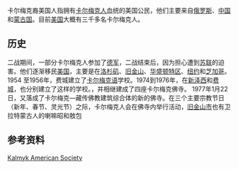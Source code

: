 {{no footnotes|time=2017-01-28T03:27:33+00:00}}
卡尔梅克裔美国人指拥有[[卡尔梅克人|卡尔梅克人]]血统的美国公民，他们主要来自[[俄罗斯|俄罗斯]]、[[中国|中国]]和[[蒙古国|蒙古国]]。目前[[美国|美国]]大概有三千多名卡尔梅克人。
==历史==
二战期间，一部分卡尔梅克人参加了[[德军|德军]]，二战结束后，因为担心遭到[[苏联|苏联]]的迫害。他们逐渐移民[[美国|美国]]，主要是在[[洛杉矶|洛杉矶]]、[[旧金山|旧金山]]、[[华盛顿特区|华盛顿特区]]、[[纽约|纽约]]和[[芝加哥|芝加哥]]。
1954 至1956年，费城建立了[[卡尔梅克语|卡尔梅克语]]学校。1974到1976年，在[[新泽西|新泽西]]和[[费城|费城]]，也分别建立了这样的学校。，并相继建成了四座卡尔梅克佛寺。 1977年1月22日，又落成了卡尔梅克—藏传佛教建筑综合体的新的佛寺。在三个主要宗教节日（新年、春节、灵光节）之际，卡尔梅克人会在佛寺内举行活动，[[旧金山市|旧金山市]]也有卫拉特蒙古人的喇嘛昭和敖包

==参考资料==
[http://www.kalmykamericansociety.org/ Kalmyk American Society] {{Wayback|url=http://www.kalmykamericansociety.org/ |date=20210224183905 }}